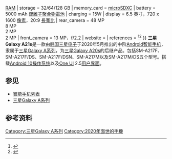 {{noteTA
| 1 = zh-hans:操作系统; zh-hant:作業系統;
| 2 = zh-cn:智能手机; zh-tw:智慧型手機; zh-hk:智能電話;
| 3 = zh-hans:用户界面; zh-hant:使用者介面;
}}
{{Infobox mobile phone
| name         = 三星Galaxy A21s
| logo         = Samsung Galaxy A Logo.png
| image        = 20200903_삼성_갤럭시_A21.jpg
| brand        = [[三星集团|三星]]
| manufacturer = [[三星电子|三星电子]]
| series       = [[三星Galaxy_A系列|三星Galaxy A系列]]
| modelnumber  = '''SM-A217F'''<br/>'''SM-A217F/DS'''<br/>'''SM-A217F/DSN'''<br/>'''SM-A217M'''<br/>'''SM-A217M/DS'''
| released     = {{Start date and age|2020|05|df=yes}}
| predecessor  = [[三星Galaxy_A20s|三星Galaxy A20s]]
| related      = [[三星Galaxy_A30s|三星Galaxy A30s]]
| type         = [[智能手机|智能手机]]
| form         = [[手機規格#平板式|平板式手机]]
| size         = {{convert|163.7|mm|in|abbr=on}} H <br /> {{convert|75.3|mm|in|abbr=on}} W <br /> {{convert|8.9|mm|in|abbr=on}} D<br>
| weight       = {{convert|192|g|oz|abbr=on}} <br>
| os           = [[Android_10|Android 10]] with [[One_UI#Version_History|One UI 2.5]]
| soc          = [[三星Exynos|Exynos]] 850 （8 nm）<br>
| cpu          = Octa-core<br>（4x2.0 GHz Cortex-A55 & 4x2.0 GHz Cortex-A55）<br>
| gpu          = Mali-G52
| memory       = 3/4/{{val|6|ul=Gigabyte{{!}}GB}} [[Random_access_memory|RAM]]
| storage      = 32/64/128 GB
| memory_card  = [[microSDXC|microSDXC]]
| battery      =  5000 mAh [[鋰離子聚合物電池|鋰離子聚合物電池]]
| charging     = 15W 
| display      = 6.5 英寸，720 x 1600 [[像素|像素]]，20:9 [[長寬比|長寬比]]
| rear_camera  = 48 MP<br/>8 MP<br/>2 MP<br/>2 MP
| front_camera = 13 MP，f/2.2
| website      = {{URL|https://www.samsung.com/levant/smartphones/galaxy-a21s-a217/SM-A217FZKGMID/}}
| references   = <ref name=gsm>{{Cite web|url=https://www.gsmarena.com/samsung_galaxy_a21s-10239.php|title=Samsung Galaxy A21s|website=GSMArena|access-date=2021-02-20|archive-date=2021-05-16|archive-url=https://web.archive.org/web/20210516122953/https://www.gsmarena.com/samsung_galaxy_a21s-10239.php}}</ref><ref>{{Cite web|url=https://news.samsung.com/global/https://news.samsung.com/uk/samsung-adds-the-new-galaxy-a21s-to-the-galaxy-a-family|title=Samsung Announces New Galaxy A21s|website=news.samsung.com|language=en|access-date=2020-08-02}}{{Dead link}}</ref>
}}
'''三星Galaxy A21s'''是一款由[[韩国|韩国]][[三星电子|三星电子]]于2020年5月推出的中阶[[Android|Android]][[智能手机|智能手机]]，隶属于[[三星Galaxy_A系列|三星Galaxy A系列]]，为[[三星Galaxy_A20s|三星Galaxy A20s]]的后继产品。包括SM-A217F、SM-A217F/DS、SM-A217F/DSN、SM-A217M以及SM-A217M/DS五个型号。搭载[[Android_10|Android 10]][[操作系统|操作系统]]以及[[One_UI|One UI]] 2.5[[用户界面|用户界面]]。

== 参见 ==
*[[智能手机列表|智能手机列表]]
*[[三星Galaxy_A系列|三星Galaxy A系列]]

== 参考资料 ==
{{reflist}}

{{Galaxy A}}

[[Category:三星Galaxy_A系列|Category:三星Galaxy A系列]]
[[Category:2020年面世的手機|Category:2020年面世的手機]]